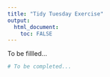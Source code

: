 ```yaml
---
title: "Tidy Tuesday Exercise"
output: 
  html_document:
    toc: FALSE
---
```



To be fillled...
```r
# To be completed...

```










